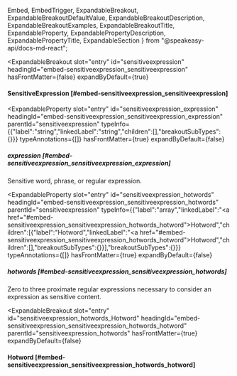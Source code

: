   Embed,
  EmbedTrigger,
  ExpandableBreakout,
  ExpandableBreakoutDefaultValue,
  ExpandableBreakoutDescription,
  ExpandableBreakoutExamples,
  ExpandableBreakoutTitle,
  ExpandableProperty,
  ExpandablePropertyDescription,
  ExpandablePropertyTitle,
  ExpandableSection
} from "@speakeasy-api/docs-md-react";

<ExpandableSection>

<ExpandableBreakout
  slot="entry"
  id="sensitiveexpression"
  headingId="embed-sensitiveexpression_sensitiveexpression"
  hasFrontMatter={false}
  expandByDefault={true}
>

<ExpandableBreakoutTitle slot="title">

#### SensitiveExpression [#embed-sensitiveexpression_sensitiveexpression]

</ExpandableBreakoutTitle>

<ExpandableBreakoutDescription slot="description">

</ExpandableBreakoutDescription>

<ExpandableBreakoutExamples slot="examples">

</ExpandableBreakoutExamples>

<ExpandableBreakoutDefaultValue slot="defaultValue">

</ExpandableBreakoutDefaultValue>

</ExpandableBreakout>

<ExpandableProperty
  slot="entry"
  id="sensitiveexpression_expression"
  headingId="embed-sensitiveexpression_sensitiveexpression_expression"
  parentId="sensitiveexpression"
  typeInfo={{"label":"string","linkedLabel":"string","children":[],"breakoutSubTypes":{}}}
  typeAnnotations={[]}
  hasFrontMatter={true}
  expandByDefault={false}
>

<ExpandablePropertyTitle slot="title">

##### expression [#embed-sensitiveexpression_sensitiveexpression_expression]

</ExpandablePropertyTitle>

<ExpandablePropertyDescription slot="description">

Sensitive word, phrase, or regular expression.

</ExpandablePropertyDescription>

</ExpandableProperty>

<ExpandableProperty
  slot="entry"
  id="sensitiveexpression_hotwords"
  headingId="embed-sensitiveexpression_sensitiveexpression_hotwords"
  parentId="sensitiveexpression"
  typeInfo={{"label":"array","linkedLabel":"<a href=\"#embed-sensitiveexpression_sensitiveexpression_hotwords_hotword\">Hotword</a>","children":[{"label":"Hotword","linkedLabel":"<a href=\"#embed-sensitiveexpression_sensitiveexpression_hotwords_hotword\">Hotword</a>","children":[],"breakoutSubTypes":{}}],"breakoutSubTypes":{}}}
  typeAnnotations={[]}
  hasFrontMatter={true}
  expandByDefault={false}
>

<ExpandablePropertyTitle slot="title">

##### hotwords [#embed-sensitiveexpression_sensitiveexpression_hotwords]

</ExpandablePropertyTitle>

<ExpandablePropertyDescription slot="description">

Zero to three proximate regular expressions necessary to consider an expression as sensitive content.

</ExpandablePropertyDescription>

</ExpandableProperty>

<ExpandableBreakout
  slot="entry"
  id="sensitiveexpression_hotwords_Hotword"
  headingId="embed-sensitiveexpression_sensitiveexpression_hotwords_hotword"
  parentId="sensitiveexpression_hotwords"
  hasFrontMatter={true}
  expandByDefault={false}
>

<ExpandableBreakoutTitle slot="title">

#### Hotword [#embed-sensitiveexpression_sensitiveexpression_hotwords_hotword]

</ExpandableBreakoutTitle>

<ExpandableBreakoutDescription slot="description">

</ExpandableBreakoutDescription>

<ExpandableBreakoutExamples slot="examples">

</ExpandableBreakoutExamples>

<ExpandableBreakoutDefaultValue slot="defaultValue">

</ExpandableBreakoutDefaultValue>

<Embed slot="embed">

<EmbedTrigger slot="trigger" embedTitle="Hotword" triggerText="View Hotword details">

<Embedhotword />

</EmbedTrigger>

</Embed>

</ExpandableBreakout>

</ExpandableSection>